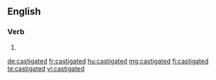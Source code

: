 ==English==

===Verb===
{{head|en|verb form}}

# {{en-past of|castigate}}

[[de:castigated]]
[[fr:castigated]]
[[hu:castigated]]
[[mg:castigated]]
[[fi:castigated]]
[[te:castigated]]
[[vi:castigated]]